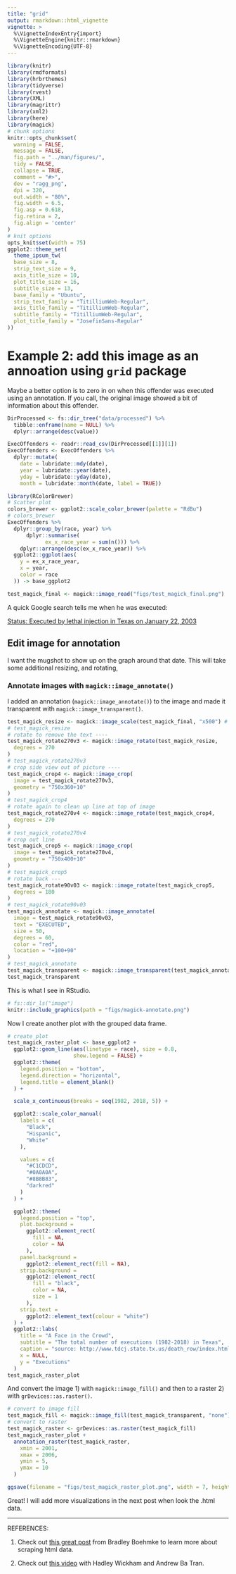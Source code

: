 ```yaml
---
title: "grid"
output: rmarkdown::html_vignette
vignette: >
  %\VignetteIndexEntry{import}
  %\VignetteEngine{knitr::rmarkdown}
  %\VignetteEncoding{UTF-8}
---
```


```r
library(knitr)
library(rmdformats)
library(hrbrthemes)
library(tidyverse)
library(rvest)
library(XML)
library(magrittr)
library(xml2)
library(here)
library(magick)
# chunk options
knitr::opts_chunk$set(
  warning = FALSE,
  message = FALSE,
  fig.path = "../man/figures/",
  tidy = FALSE,
  collapse = TRUE,
  comment = "#>",
  dev = "ragg_png",
  dpi = 320,
  out.width = "80%",
  fig.width = 6.5,
  fig.asp = 0.618,
  fig.retina = 2,
  fig.align = 'center'
)
# knit options
opts_knit$set(width = 75)
ggplot2::theme_set(
  theme_ipsum_tw(
  base_size = 8,
  strip_text_size = 9,
  axis_title_size = 10,
  plot_title_size = 16,
  subtitle_size = 13,
  base_family = "Ubuntu",
  strip_text_family = "TitilliumWeb-Regular",
  axis_title_family = "TitilliumWeb-Regular",
  subtitle_family = "TitilliumWeb-Regular",
  plot_title_family = "JosefinSans-Regular"
))
```

# Example 2: add this image as an annoation using `grid` package

Maybe a better option is to zero in on when this offender was executed using an annotation. If you call, the original image showed a bit of information about this offender. 

```r
DirProcessed <- fs::dir_tree("data/processed") %>%
  tibble::enframe(name = NULL) %>%
  dplyr::arrange(desc(value))
```

```r
ExecOffenders <- readr::read_csv(DirProcessed[[1]][1])
ExecOffenders <- ExecOffenders %>%
  dplyr::mutate(
    date = lubridate::mdy(date),
    year = lubridate::year(date),
    yday = lubridate::yday(date),
    month = lubridate::month(date, label = TRUE)) 
```


```r
library(RColorBrewer)
# Scatter plot
colors_brewer <- ggplot2::scale_color_brewer(palette = "RdBu")
# colors_brewer
ExecOffenders %>%
  dplyr::group_by(race, year) %>% 
      dplyr::summarise(
            ex_x_race_year = sum(n())) %>% 
    dplyr::arrange(desc(ex_x_race_year)) %>% 
  ggplot2::ggplot(aes(
    y = ex_x_race_year,
    x = year,
    color = race
  )) -> base_ggplot2
```


```r
test_magick_final <- magick::image_read("figs/test_magick_final.png")
```

A quick Google search tells me when he was executed:

[Status: Executed by lethal injection in Texas on January 22, 2003](http://murderpedia.org/male.L/l1/lookingbill-robert.htm)

## Edit image for annotation

I want the mugshot to show up on the graph around that date. This will take some additional resizing, and rotating, 

### Annotate images with `magick::image_annotate()`

I added an annotation (`magick::image_annotate()`) to the image and made it transparent with `magick::image_transparent()`.

```r
test_magick_resize <- magick::image_scale(test_magick_final, "x500") # height: 300px
# test_magick_resize
# rotate to remove the text ----
test_magick_rotate270v3 <- magick::image_rotate(test_magick_resize,
  degrees = 270
)
# test_magick_rotate270v3
# crop side view out of picture ----
test_magick_crop4 <- magick::image_crop(
  image = test_magick_rotate270v3,
  geometry = "750x360+10"
)
# test_magick_crop4
# rotate again to clean up line at top of image
test_magick_rotate270v4 <- magick::image_rotate(test_magick_crop4,
  degrees = 270
)
# test_magick_rotate270v4
# crop out line
test_magick_crop5 <- magick::image_crop(
  image = test_magick_rotate270v4,
  geometry = "750x400+10"
)
# test_magick_crop5
# rotate back ---
test_magick_rotate90v03 <- magick::image_rotate(test_magick_crop5,
  degrees = 180
)
# test_magick_rotate90v03
test_magick_annotate <- magick::image_annotate(
  image = test_magick_rotate90v03,
  text = "EXECUTED",
  size = 50,
  degrees = 60,
  color = "red",
  location = "+100+90"
)
# test_magick_annotate
test_magick_transparent <- magick::image_transparent(test_magick_annotate, color = "white")
test_magick_transparent
```


This is what I see in RStudio.

```r
# fs::dir_ls("image")
knitr::include_graphics(path = "figs/magick-annotate.png")
```

Now I create another plot with the grouped data frame. 

```r
# create plot
test_magick_raster_plot <- base_ggplot2 +
  ggplot2::geom_line(aes(linetype = race), size = 0.8,
                     show.legend = FALSE) +
  ggplot2::theme(
    legend.position = "bottom",
    legend.direction = "horizontal",
    legend.title = element_blank()
  ) +

  scale_x_continuous(breaks = seq(1982, 2018, 5)) +

  ggplot2::scale_color_manual(
    labels = c(
      "Black",
      "Hispanic",
      "White"
    ),

    values = c(
      "#C1CDCD",
      "#0A0A0A",
      "#8B8B83",
      "darkred"
    )
  ) +

  ggplot2::theme(
    legend.position = "top",
    plot.background =
      ggplot2::element_rect(
        fill = NA,
        color = NA
      ),
    panel.background =
      ggplot2::element_rect(fill = NA),
    strip.background =
      ggplot2::element_rect(
        fill = "black",
        color = NA,
        size = 1
      ),
    strip.text =
      ggplot2::element_text(colour = "white")
  ) +
  ggplot2::labs(
    title = "A Face in the Crowd",
    subtitle = "The total number of executions (1982-2018) in Texas",
    caption = "source: http://www.tdcj.state.tx.us/death_row/index.html",
    x = NULL,
    y = "Executions"
  )
test_magick_raster_plot
```

And convert the image 1) with `magick::image_fill()` and then to a raster 2) with `grDevices::as.raster()`.

```r
# convert to image fill
test_magick_fill <- magick::image_fill(test_magick_transparent, "none")
# convert to raster
test_magick_raster <- grDevices::as.raster(test_magick_fill)
test_magick_raster_plot +
  annotation_raster(test_magick_raster,
    xmin = 2001,
    xmax = 2006,
    ymin = 5,
    ymax = 10
  )
```


```r
ggsave(filename = "figs/test_magick_raster_plot.png", width = 7, height = 5, units = "in", device = "png")
```


Great! I will add more visualizations in the next post when look the .html data.

***

REFERENCES:

1. Check out [this great post](http://bradleyboehmke.github.io/2015/12/scraping-html-text.html) from Bradley Boehmke to learn more about scraping html data. 

2. Check out [this video](https://www.youtube.com/watch?v=tHszX31_r4s) with Hadley Wickham and Andrew Ba Tran.
